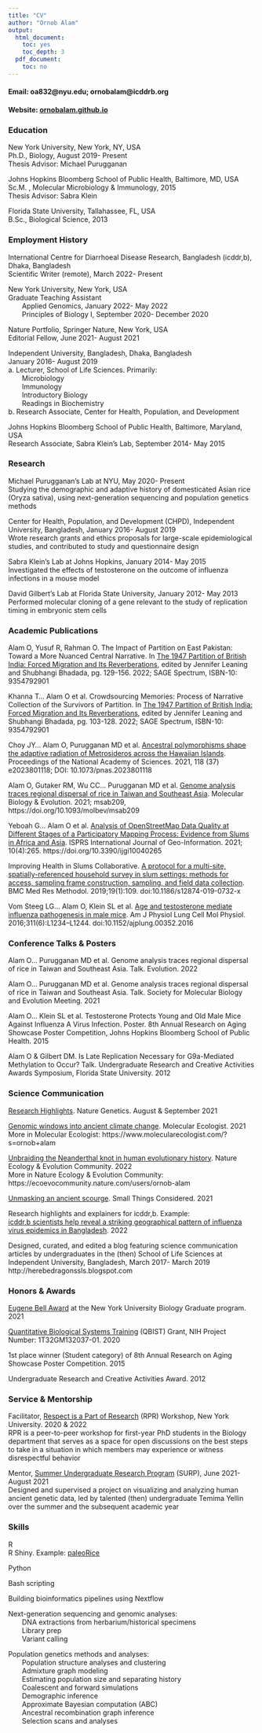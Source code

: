 ```yaml
---
title: "CV"
author: "Ornob Alam"
output:
  html_document:
    toc: yes
    toc_depth: 3
  pdf_document:
    toc: no
---
```

 
#### Email: oa832@nyu.edu; ornobalam@icddrb.org
#### Website: [ornobalam.github.io](https://ornobalam.github.io)

### Education 
New York University, New York, NY, USA\
Ph.D., Biology, August 2019- Present\
Thesis Advisor: Michael Purugganan  

Johns Hopkins Bloomberg School of Public Health, Baltimore, MD, USA\
Sc.M. 	, Molecular Microbiology & Immunology, 2015\
Thesis Advisor: Sabra Klein  
  
Florida State University, Tallahassee, FL, USA\
B.Sc., Biological Science, 2013  

 
### Employment History
International Centre for Diarrhoeal Disease Research, Bangladesh (icddr,b), Dhaka, Bangladesh\
Scientific Writer (remote), March 2022- Present  

New York University, New York, USA\
Graduate Teaching Assistant\
&emsp;&emsp;Applied Genomics, January 2022- May 2022\
&emsp;&emsp;Principles of Biology I, September 2020- December 2020  

Nature Portfolio, Springer Nature, New York, USA\
Editorial Fellow, June 2021- August 2021  

Independent University, Bangladesh, Dhaka, Bangladesh\
January 2016- August 2019\
a. Lecturer, School of Life Sciences. Primarily:  
&emsp;&emsp;Microbiology\
&emsp;&emsp;Immunology\
&emsp;&emsp;Introductory Biology\
&emsp;&emsp;Readings in Biochemistry\
b. Research Associate, Center for Health, Population, and Development  

Johns Hopkins Bloomberg School of Public Health, Baltimore, Maryland, USA\
Research Associate, Sabra Klein’s Lab, September 2014- May 2015 

### Research
Michael Purugganan’s Lab at NYU, May 2020- Present\
Studying the demographic and adaptive history of domesticated Asian rice (Oryza sativa), using next-generation sequencing and population genetics methods  

Center for Health, Population, and Development (CHPD), Independent University, Bangladesh, January 2016- August 2019\
Wrote research grants and ethics proposals for large-scale epidemiological studies, and contributed to study and questionnaire design  

Sabra Klein’s Lab at Johns Hopkins, January 2014- May 2015\
Investigated the effects of testosterone on the outcome of influenza infections in a mouse model  

David Gilbert’s Lab at Florida State University, January 2012- May 2013\
Performed molecular cloning of a gene relevant to the study of replication timing in embryonic stem cells

### Academic Publications
Alam O, Yusuf R, Rahman O. The Impact of Partition on East Pakistan: Toward a More Nuanced Central Narrative. In [The 1947 Partition of British India: Forced Migration and Its Reverberations](https://spectrum.sagepub.in/book/the-1947-partition-of-British-India-Jennifer-Leaning-9789354792908/20), edited by Jennifer Leaning and Shubhangi Bhadada, pg. 129-156. 2022; SAGE Spectrum, ISBN-10: 9354792901  

Khanna T… Alam O et al. Crowdsourcing Memories: Process of Narrative Collection of the Survivors of Partition. In [The 1947 Partition of British India: Forced Migration and Its Reverberations](https://spectrum.sagepub.in/book/the-1947-partition-of-British-India-Jennifer-Leaning-9789354792908/20), edited by Jennifer Leaning and Shubhangi Bhadada, pg. 103-128. 2022; SAGE Spectrum, ISBN-10: 9354792901  

Choy JY… Alam O, Purugganan MD et al. [Ancestral polymorphisms shape the adaptive radiation of Metrosideros across the Hawaiian Islands](https://www.pnas.org/doi/10.1073/pnas.2023801118). Proceedings of the National Academy of Sciences. 2021, 118 (37) e2023801118; DOI: 10.1073/pnas.2023801118  

Alam O, Gutaker RM, Wu CC… Purugganan MD et al. [Genome analysis traces regional dispersal of rice in Taiwan and Southeast Asia](https://academic.oup.com/mbe/article/38/11/4832/6317837). Molecular Biology & Evolution. 2021; msab209, https://doi.org/10.1093/molbev/msab209  

Yeboah G… Alam O et al. [Analysis of OpenStreetMap Data Quality at Different Stages of a Participatory Mapping Process: Evidence from Slums in Africa and Asia](https://www.mdpi.com/2220-9964/10/4/265/htm). ISPRS International Journal of Geo-Information. 2021; 10(4):265. https://doi.org/10.3390/ijgi10040265  

Improving Health in Slums Collaborative. [A protocol for a multi-site, spatially-referenced household survey in slum settings: methods for access, sampling frame construction, sampling, and field data collection](https://bmcmedresmethodol.biomedcentral.com/articles/10.1186/s12874-019-0732-x). BMC Med Res Methodol. 2019;19(1):109. doi:10.1186/s12874-019-0732-x  

Vom Steeg LG… Alam O, Klein SL  et al. [Age and testosterone mediate influenza pathogenesis in male mice](https://journals.physiology.org/doi/full/10.1152/ajplung.00352.2016). Am J Physiol Lung Cell Mol Physiol. 2016;311(6):L1234–L1244. doi:10.1152/ajplung.00352.2016 

### Conference Talks & Posters
Alam O… Purugganan MD et al. Genome analysis traces regional dispersal of rice in Taiwan and Southeast Asia. Talk. Evolution. 2022  

Alam O… Purugganan MD et al. Genome analysis traces regional dispersal of rice in Taiwan and Southeast Asia. Talk. Society for Molecular Biology and Evolution Meeting. 2021  

Alam O… Klein SL et al. Testosterone Protects Young and Old Male Mice Against Influenza A Virus Infection. Poster. 8th Annual Research on Aging Showcase Poster Competition, Johns Hopkins Bloomberg School of Public Health. 2015  

Alam O & Gilbert DM. Is Late Replication Necessary for G9a-Mediated Methylation to Occur? Talk. Undergraduate Research and Creative Activities Awards Symposium, Florida State University. 2012

### Science Communication
[Research Highlights](https://www.nature.com/search?q=ornob+alam&journal=). Nature Genetics. August & September 2021  

[Genomic windows into ancient climate change](https://www.molecularecologist.com/2021/05/04/genomic-windows-into-ancient-climate-change/). Molecular Ecologist. 2021\
More in Molecular Ecologist: https://www.molecularecologist.com/?s=ornob+alam  

[Unbraiding the Neanderthal knot in human evolutionary history](https://ecoevocommunity.nature.com/posts/unbraiding-the-neanderthal-knot-in-human-evolutionary-history). Nature Ecology & Evolution Community. 2022\
More in Nature Ecology & Evolution Community: 
https://ecoevocommunity.nature.com/users/ornob-alam  

[Unmasking an ancient scourge](https://schaechter.asmblog.org/schaechter/2021/01/unmasking-an-ancient-scourge.html). Small Things Considered. 2021  

Research highlights and explainers for icddr,b. Example: \
[icddr,b scientists help reveal a striking geographical pattern of influenza virus epidemics in Bangladesh](https://www.icddrb.org/news-and-events/news?id=895). 2022  

Designed, curated, and edited a blog featuring science communication articles by undergraduates in the (then) School of Life Sciences at Independent University, Bangladesh, March 2017- March 2019\
http://herebedragonssls.blogspot.com

### Honors & Awards 
[Eugene Bell Award](https://as.nyu.edu/departments/biology/academics/graduate-student-awards.html) at the New York University Biology Graduate program. 2021  

[Quantitative Biological Systems Training](https://as.nyu.edu/departments/biology/academics/phd/qbist-program.html) (QBIST) Grant, NIH Project Number: 1T32GM132037-01. 2020  

1st place winner (Student category) of 8th Annual Research on Aging Showcase Poster Competition. 2015  

Undergraduate Research and Creative Activities Award. 2012

### Service & Mentorship
Facilitator, [Respect is a Part of Research](http://www.respectispartofresearch.com/) (RPR) Workshop, New York University. 2020 & 2022\
RPR is a peer-to-peer workshop for first-year PhD students in the Biology department that serves as a space for open discussions on the best steps to take in a situation in which members may experience or witness disrespectful behavior  

Mentor, [Summer Undergraduate Research Program](https://as.nyu.edu/departments/biology/outreach/surp.html) (SURP), June 2021- August 2021\
Designed and supervised a project on visualizing and analyzing human ancient genetic data, led by talented (then) undergraduate Temima Yellin over the summer and the subsequent academic year


### Skills

R\
R Shiny. Example: [paleoRice](https://ornob.shinyapps.io/paleorice/)

Python  

Bash scripting  

Building bioinformatics pipelines using Nextflow  

Next-generation sequencing and genomic analyses:\
&emsp;&emsp;DNA extractions from herbarium/historical specimens\
&emsp;&emsp;Library prep\
&emsp;&emsp;Variant calling  

Population genetics methods and analyses:\
&emsp;&emsp;Population structure analyses and clustering\
&emsp;&emsp;Admixture graph modeling\
&emsp;&emsp;Estimating population size and separating history\
&emsp;&emsp;Coalescent and forward simulations\
&emsp;&emsp;Demographic inference\
&emsp;&emsp;Approximate Bayesian computation (ABC)\
&emsp;&emsp;Ancestral recombination graph inference\
&emsp;&emsp;Selection scans and analyses


